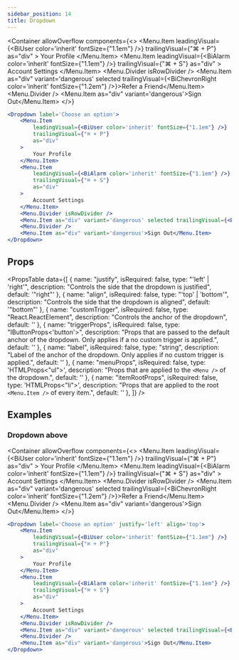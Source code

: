 ```yaml
---
sidebar_position: 14
title: Dropdown
---
```


<Container
    allowOverflow
    components={<>
        <Dropdown label='Choose an option'>
            <Menu.Item
                leadingVisual={<BiUser color='inherit' fontSize={"1.1em"} />}
                trailingVisual={"⌘ + P"}
                as="div"
            >
                Your Profile
            </Menu.Item>
            <Menu.Item
                leadingVisual={<BiAlarm color='inherit' fontSize={"1.1em"} />}
                trailingVisual={"⌘ + S"}
                as="div"
            >
                Account Settings
            </Menu.Item>
            <Menu.Divider isRowDivider />
            <Menu.Item as="div" variant='dangerous' selected trailingVisual={<BiChevronRight color='inherit' fontSize={"1.2em"} />}>Refer a Friend</Menu.Item>
            <Menu.Divider />
            <Menu.Item as="div" variant='dangerous'>Sign Out</Menu.Item>
        </Dropdown>
    </>}
>

```jsx
<Dropdown label='Choose an option'>
    <Menu.Item
        leadingVisual={<BiUser color='inherit' fontSize={"1.1em"} />}
        trailingVisual={"⌘ + P"}
        as="div"
    >
        Your Profile
    </Menu.Item>
    <Menu.Item
        leadingVisual={<BiAlarm color='inherit' fontSize={"1.1em"} />}
        trailingVisual={"⌘ + S"}
        as="div"
    >
        Account Settings
    </Menu.Item>
    <Menu.Divider isRowDivider />
    <Menu.Item as="div" variant='dangerous' selected trailingVisual={<BiChevronRight color='inherit' fontSize={"1.2em"} />}>Refer a Friend</Menu.Item>
    <Menu.Divider />
    <Menu.Item as="div" variant='dangerous'>Sign Out</Menu.Item>
</Dropdown>
```

</Container>

## Props

<PropsTable
    data={[
        {
            name: "justify",
            isRequired: false,
            type: "'left' | 'right'",
            description: "Controls the side that the dropdown is justified",
            default: '"right"'
        },
        {
            name: "align",
            isRequired: false,
            type: "'top' | 'bottom'",
            description: "Controls the side that the dropdown is aligned",
            default: '"bottom"'
        },
        {
            name: "customTrigger",
            isRequired: false,
            type: "React.ReactElement",
            description: "Controls the anchor of the dropdown",
            default: ''
        },
        {
            name: "triggerProps",
            isRequired: false,
            type: "IButtonProps<'button'>",
            description: "Props that are passed to the default anchor of the dropdown. Only applies if a no custom trigger is applied.",
            default: ''
        },
        {
            name: "label",
            isRequired: false,
            type: "string",
            description: "Label of the anchor of the dropdown. Only applies if no custom trigger is applied.",
            default: ''
        },
        {
            name: "menuProps",
            isRequired: false,
            type: 'HTMLProps<"ul">',
            description: "Props that are applied to the `<Menu />` of the dropdown.",
            default: ''
        },
        {
            name: "itemRootProps",
            isRequired: false,
            type: 'HTMLProps<"li">',
            description: "Props that are applied to the root `<Menu.Item />` of every item.",
            default: ''
        },
    ]}
/>

## Examples

### Dropdown above

<Container
    allowOverflow
    components={<>
        <Dropdown label='Choose an option' justify='left' align='top'>
            <Menu.Item
                leadingVisual={<BiUser color='inherit' fontSize={"1.1em"} />}
                trailingVisual={"⌘ + P"}
                as="div"
            >
                Your Profile
            </Menu.Item>
            <Menu.Item
                leadingVisual={<BiAlarm color='inherit' fontSize={"1.1em"} />}
                trailingVisual={"⌘ + S"}
                as="div"
            >
                Account Settings
            </Menu.Item>
            <Menu.Divider isRowDivider />
            <Menu.Item as="div" variant='dangerous' selected trailingVisual={<BiChevronRight color='inherit' fontSize={"1.2em"} />}>Refer a Friend</Menu.Item>
            <Menu.Divider />
            <Menu.Item as="div" variant='dangerous'>Sign Out</Menu.Item>
        </Dropdown>
    </>}
>

```jsx
<Dropdown label='Choose an option' justify='left' align='top'>
    <Menu.Item
        leadingVisual={<BiUser color='inherit' fontSize={"1.1em"} />}
        trailingVisual={"⌘ + P"}
        as="div"
    >
        Your Profile
    </Menu.Item>
    <Menu.Item
        leadingVisual={<BiAlarm color='inherit' fontSize={"1.1em"} />}
        trailingVisual={"⌘ + S"}
        as="div"
    >
        Account Settings
    </Menu.Item>
    <Menu.Divider isRowDivider />
    <Menu.Item as="div" variant='dangerous' selected trailingVisual={<BiChevronRight color='inherit' fontSize={"1.2em"} />}>Refer a Friend</Menu.Item>
    <Menu.Divider />
    <Menu.Item as="div" variant='dangerous'>Sign Out</Menu.Item>
</Dropdown>
```

</Container>
